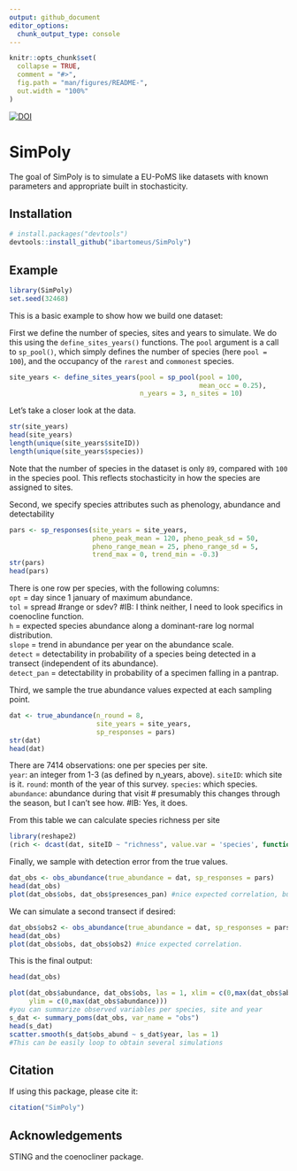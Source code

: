 ```yaml
---
output: github_document
editor_options: 
  chunk_output_type: console
---
```


<!-- README.md is generated from README.Rmd. Please edit that file -->

```r
knitr::opts_chunk$set(
  collapse = TRUE,
  comment = "#>",
  fig.path = "man/figures/README-",
  out.width = "100%"
)
```

[![DOI](https://zenodo.org/badge/DOI/10.5281/zenodo.8223668.svg)](https://doi.org/10.5281/zenodo.8223668)


# SimPoly

The goal of SimPoly is to simulate a EU-PoMS like datasets with known parameters and appropriate built in stochasticity. 

## Installation

``` r
# install.packages("devtools")
devtools::install_github("ibartomeus/SimPoly")
```


## Example

```r
library(SimPoly)
set.seed(32468)
```

This is a basic example to show how we build one dataset:

First we define the number of species, sites and years to simulate. We do this using the `define_sites_years()` functions. The `pool` argument is a call to `sp_pool()`, which simply defines the number of species (here `pool = 100`), and the occupancy of the `rarest` and `commonest` species. 

```r
site_years <- define_sites_years(pool = sp_pool(pool = 100, 
                                                mean_occ = 0.25),
                                 n_years = 3, n_sites = 10)
```

Let's take a closer look at the data.
```r
str(site_years)
head(site_years)
length(unique(site_years$siteID))
length(unique(site_years$species))
```

Note that the number of species in the dataset is only `89`, compared with `100` in the species pool. This reflects stochasticity in how the species are assigned to sites.

Second, we specify species attributes such as phenology, abundance and detectability

```r
pars <- sp_responses(site_years = site_years,
                     pheno_peak_mean = 120, pheno_peak_sd = 50,
                     pheno_range_mean = 25, pheno_range_sd = 5,
                     trend_max = 0, trend_min = -0.3)
str(pars)
head(pars)
```

There is one row per species, with the following columns:  
`opt` = day since 1 january of maximum abundance.  
`tol` = spread #range or sdev? #IB: I think neither, I need to look specifics in coenocline function.  
`h` = expected species abundance along a dominant-rare log normal distribution.  
`slope` = trend in abundance per year on the abundance scale.    
`detect` = detectability in probability of a species being detected in a transect (independent of its abundance).   
`detect_pan` = detectability in probability of a specimen falling in a pantrap.      

Third, we sample the true abundance values expected at each sampling point.

```r
dat <- true_abundance(n_round = 8,
                      site_years = site_years,
                      sp_responses = pars)
str(dat)
head(dat)
```

There are 7414 observations: one per species per site.  
`year`: an integer from 1-3 (as defined by n_years, above). 
`siteID`: which site is it. 
`round`: month of the year of this survey. 
`species`: which species.  
`abundance`: abundance during that visit # presumably this changes through the season, but I can't see how.  #IB: Yes, it does. 

From this table we can calculate species richness per site

```r
library(reshape2)
(rich <- dcast(dat, siteID ~ "richness", value.var = 'species', function(x) length(unique(x))))
```

Finally, we sample with detection error from the true values.

```r
dat_obs <- obs_abundance(true_abundance = dat, sp_responses = pars)
head(dat_obs)
plot(dat_obs$obs, dat_obs$presences_pan) #nice expected correlation, but more noisy.
```

We can simulate a second transect if desired:
```r
dat_obs$obs2 <- obs_abundance(true_abundance = dat, sp_responses = pars)$obs #note order is preserved
head(dat_obs)
plot(dat_obs$obs, dat_obs$obs2) #nice expected correlation.
```

This is the final output:

```r
head(dat_obs)
```

```r
plot(dat_obs$abundance, dat_obs$obs, las = 1, xlim = c(0,max(dat_obs$abundance)), 
     ylim = c(0,max(dat_obs$abundance))) 
#you can summarize observed variables per species, site and year
s_dat <- summary_poms(dat_obs, var_name = "obs")
head(s_dat)
scatter.smooth(s_dat$obs_abund ~ s_dat$year, las = 1)
#This can be easily loop to obtain several simulations
```

## Citation

If using this package, please cite it:
```r
citation("SimPoly")
```

## Acknowledgements

STING and the coenocliner package.
